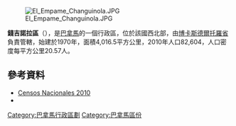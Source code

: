 [[Image:El_Empame_Changuinola.JPG|right]]

{{Coord|9|25|48|N|82|31|12|W|display=title}}

'''錢吉諾拉區'''（{{lang-es|Distrito de Changuinola}}），是[[巴拿馬|巴拿馬]]的一個行政區，位於該國西北部，由[[博卡斯德爾托羅省|博卡斯德爾托羅省]]負責管轄，始建於1970年，面積4,016.5平方公里，2010年人口82,604，人口密度每平方公里20.57人。

==參考資料==
*[https://web.archive.org/web/20140216004439/http://estadisticas.contraloria.gob.pa/Resultados2010/cuadros.aspx Censos Nacionales 2010]
*{{cite web|url=http://www.statoids.com/ypa.html|title=Districts of Panama|publisher=Statoids|accessdate=April 10, 2009|archive-date=2011-09-29|archive-url=https://web.archive.org/web/20110929221316/http://www.statoids.com/ypa.html|dead-url=no}}

{{巴拿馬區份}}

{{Bocas del Toro Province}}

[[Category:巴拿馬行政區劃|Category:巴拿馬行政區劃]]
[[Category:巴拿馬區份|Category:巴拿馬區份]]


{{Panama-geo-stub}}